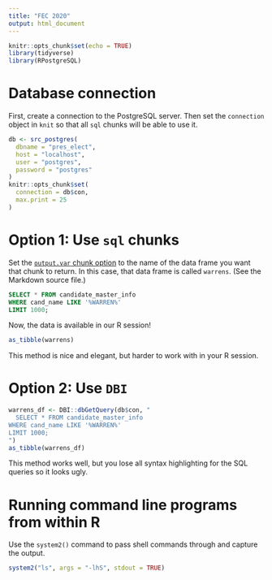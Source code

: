 ```yaml
---
title: "FEC 2020"
output: html_document
---
```


```r
knitr::opts_chunk$set(echo = TRUE)
library(tidyverse)
library(RPostgreSQL)
```

# Database connection

First, create a connection to the PostgreSQL server. Then set the `connection` object in `knit` so that all `sql` chunks will be able to use it. 

```r
db <- src_postgres(
  dbname = "pres_elect", 
  host = "localhost",
  user = "postgres", 
  password = "postgres"
)
knitr::opts_chunk$set(
  connection = db$con, 
  max.print = 25
)
```

# Option 1: Use `sql` chunks

Set the [`output.var` chunk option](https://bookdown.org/yihui/rmarkdown/language-engines.html#sql) to the name of the data frame you want that chunk to return. In this case, that data frame is called `warrens`. (See the Markdown source file.)

```sql
SELECT * FROM candidate_master_info 
WHERE cand_name LIKE '%WARREN%'
LIMIT 1000;
```

Now, the data is available in our R session!

```r
as_tibble(warrens)
```

This method is nice and elegant, but harder to work with in your R session. 

# Option 2: Use `DBI`

```r
warrens_df <- DBI::dbGetQuery(db$con, "
  SELECT * FROM candidate_master_info 
WHERE cand_name LIKE '%WARREN%'
LIMIT 1000;
")
as_tibble(warrens_df)
```

This method works well, but you lose all syntax highlighting for the SQL queries so it looks ugly. 

# Running command line programs from within R

Use the `system2()` command to pass shell commands through and capture the output. 

```r
system2("ls", args = "-lhS", stdout = TRUE)
```